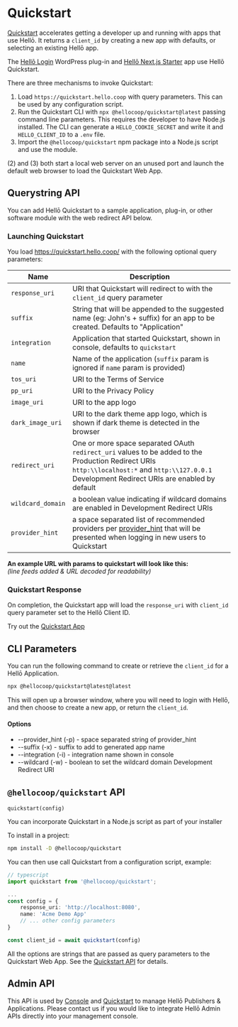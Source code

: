 # Quickstart

[Quickstart](https://quickstart.hello.coop) accelerates getting a developer up and running with apps that use Hellō. It returns a `client_id` by creating a new app with defaults, or selecting an existing Hellō app.

The [Hellō Login](https://wordpress.org/plugins/hello-login/) WordPress plug-in and [Hellō Next.js Starter](https://hello-nextjs-starter.vercel.app) app use Hellō Quickstart.


There are three mechanisms to invoke Quickstart:

1. Load `https://quickstart.hello.coop` with query parameters. This can be used by any configuration script.
2. Run the Quickstart CLI with `npx @hellocoop/quickstart@latest` passing command line parameters. This requires the developer to have Node.js installed. The CLI can generate a `HELLO_COOKIE_SECRET` and write it and `HELLO_CLIENT_ID` to a `.env` file. 
3. Import the `@hellocoop/quickstart` npm package into a Node.js script and use the module.

(2) and (3) both start a local web server on an unused port and launch the default web browser to load the Quickstart Web App.


## Querystring API

You can add Hellō Quickstart to a sample application, plug-in, or other software module with the web redirect API below.

### Launching Quickstart 

You load https://quickstart.hello.coop/ with the following optional query parameters:

|Name|Description|
|---|---|
|`response_uri`| URI that Quickstart will redirect to with the `client_id` query parameter|
|`suffix`| String that will be appended to the suggested name (eg: John's + suffix) for an app to be created. Defaults to "Application"|
|`integration`| Application that started Quickstart, shown in console, defaults to `quickstart`|
|`name`| Name of the application (`suffix` param is ignored if `name` param is provided)|
|`tos_uri`| URI to the Terms of Service|
|`pp_uri`| URI to the Privacy Policy|
|`image_uri`| URI to the app logo|
|`dark_image_uri`| URI to the dark theme app logo, which is shown if dark theme is detected in the browser|
|`redirect_uri`| One or more space separated OAuth `redirect_uri` values to be added to the Production Redirect URIs<br/>`http:\\localhost:*` and `http:\\127.0.0.1` Development Redirect URIs are enabled by default|
|`wildcard_domain`| a boolean value indicating if wildcard domains are enabled in Development Redirect URIs|
|`provider_hint`| a space separated list of recommended providers per [provider_hint](/docs/apis/wallet/#provider-hint) that will be presented when logging in new users to Quickstart|

**An example URL with params to quickstart will look like this:**<br/>
*(line feeds added & URL decoded for readability)*

### Quickstart Response

On completion, the Quickstart app will load the `response_uri` with `client_id` query parameter set to the Hellō Client ID. 

Try out the [Quickstart App ](https://quickstart.hello.coop/)

## CLI Parameters

You can run the following command to create or retrieve the `client_id` for a Hellō Application. 
```sh
npx @hellocoop/quickstart@latest@latest
```

This will open up a browser window, where you will need to login with Hellō, and then choose to create a new app, or return the `client_id`.

#### Options

- --provider_hint (-p) - space separated string of provider_hint 
- --suffix (-x) - suffix to add to generated app name
- --integration (-i) - integration name shown in console
- --wildcard (-w) - boolean to set the wildcard domain Development Redirect URI

## `@hellocoop/quickstart` API
`quickstart(config)`

You can incorporate Quickstart in a Node.js script as part of your installer

To install in a project:

```sh npm2yarn
npm install -D @hellocoop/quickstart
```

You can then use call Quickstart from a configuration script, example:
```typescript
// typescript
import quickstart from '@hellocoop/quickstart';

...
const config = {
    response_uri: 'http://localhost:8080',
    name: 'Acme Demo App'
    // ... other config parameters
}

const client_id = await quickstart(config)
```
All the options are strings that are passed as query parameters to the Quickstart Web App. See the [Quickstart API](#querystring-api) for details.

## Admin API

This API is used by [Console](https://console.hello.coop) and [Quickstart](https://quickstart.hello.coop) to manage Hellō Publishers & Applications. Please contact us if you would like to integrate Hellō Admin APIs directly into your management console.

